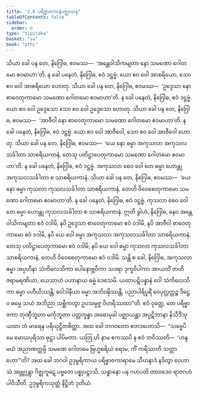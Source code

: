 ```yaml
---
title: "2.6 ပရိဗ္ဗာဇကာနံပဇ္ဈာယန"
tableOfContents: false
sidebar:
  order: 6
type: "tipitaka"
basket: "su"
book: "pthi"
---
```



<DynamicBreadcrumb />

<Division number="78" book="pthi">

<Paragraph number="174" book="pthi">
သိယာ ခေါ ပန တေ, နိဂြေါဓ, ဧဝမဿ—  ‘အန္တေဝါသိကမျတာ နော သမဏော ဂေါတမော ဧဝမာဟာ’တိ. န ခေါ ပနေတံ, နိဂြေါဓ, ဧဝံ ဒဋ္ဌဗ္ဗံ. ယော ဧဝ ဝေါ အာစရိယော, သော ဧဝ ဝေါ အာစရိယော ဟောတု.
</Paragraph>

<Paragraph number="175" book="pthi">
သိယာ ခေါ ပန တေ, နိဂြေါဓ, ဧဝမဿ—  ‘ဥဒ္ဒေသာ နော စာဝေတုကာမော သမဏော ဂေါတမော ဧဝမာဟာ’တိ. န ခေါ ပနေတံ, နိဂြေါဓ, ဧဝံ ဒဋ္ဌဗ္ဗံ. ယော ဧဝ ဝေါ ဥဒ္ဒေသော သော ဧဝ ဝေါ ဥဒ္ဒေသော ဟောတု.
</Paragraph>

<Paragraph number="176" book="pthi">
သိယာ ခေါ ပန တေ, နိဂြေါဓ, ဧဝမဿ—  ‘အာဇီဝါ နော စာဝေတုကာမော သမဏော ဂေါတမော ဧဝမာဟာ’တိ. န ခေါ ပနေတံ, နိဂြေါဓ, ဧဝံ ဒဋ္ဌဗ္ဗံ. ယော ဧဝ ဝေါ အာဇီဝေါ, သော ဧဝ ဝေါ အာဇီဝေါ ဟောတု.
</Paragraph>

<Paragraph number="177" book="pthi">
သိယာ ခေါ ပန တေ, နိဂြေါဓ, ဧဝမဿ—  ‘ယေ နော ဓမ္မာ အကုသလာ အကုသလသင်္ခါတာ သာစရိယကာနံ, တေသု ပတိဋ္ဌာပေတုကာမော သမဏော ဂေါတမော ဧဝမာဟာ’တိ. န ခေါ ပနေတံ, နိဂြေါဓ, ဧဝံ ဒဋ္ဌဗ္ဗံ. အကုသလာ စေဝ ဝေါ တေ ဓမ္မာ ဟောန္တု အကုသလသင်္ခါတာ စ သာစရိယကာနံ.
</Paragraph>

<Paragraph number="178" book="pthi">
သိယာ ခေါ ပန တေ, နိဂြေါဓ, ဧဝမဿ—  ‘ယေ နော ဓမ္မာ ကုသလာ ကုသလသင်္ခါတာ သာစရိယကာနံ, တေဟိ ဝိဝေစေတုကာမော သမဏော ဂေါတမော ဧဝမာဟာ’တိ. န ခေါ ပနေတံ, နိဂြေါဓ, ဧဝံ ဒဋ္ဌဗ္ဗံ. ကုသလာ စေဝ ဝေါ တေ ဓမ္မာ ဟောန္တု ကုသလသင်္ခါတာ စ သာစရိယကာနံ.
</Paragraph>

<Paragraph number="179" book="pthi">
ဣတိ ခွါဟံ, နိဂြေါဓ, နေဝ အန္တေဝါသိကမျတာ ဧဝံ ဝဒါမိ, နပိ ဥဒ္ဒေသာ စာဝေတုကာမော ဧဝံ ဝဒါမိ, နပိ အာဇီဝါ စာဝေတုကာမော ဧဝံ ဝဒါမိ, နပိ ယေ ဝေါ ဓမ္မာ အကုသလာ အကုသလသင်္ခါတာ သာစရိယကာနံ, တေသု ပတိဋ္ဌာပေတုကာမော ဧဝံ ဝဒါမိ, နပိ ယေ ဝေါ ဓမ္မာ ကုသလာ ကုသလသင်္ခါတာ သာစရိယကာနံ, တေဟိ ဝိဝေစေတုကာမော ဧဝံ ဝဒါမိ. သန္တိ စ ခေါ, နိဂြေါဓ, အကုသလာ ဓမ္မာ အပ္ပဟီနာ သံကိလေသိကာ ပေါနောဗ္ဘဝိကာ သဒရာ ဒုက္ခဝိပါကာ အာယတိံ ဇာတိဇရာမရဏိယာ, ယေသာဟံ ပဟာနာယ ဓမ္မံ ဒေသေမိ. ယထာပဋိပန္နာနံ ဝေါ သံကိလေသိကာ ဓမ္မာ ပဟီယိဿန္တိ, ဝေါဒါနီယာ ဓမ္မာ အဘိဝဍ္ဎိဿန္တိ, ပညာပါရိပူရိံ ဝေပုလ္လတ္တဉ္စ ဒိဋ္ဌေဝ ဓမ္မေ သယံ အဘိညာ သစ္ဆိကတွာ ဥပသမ္ပဇ္ဇ ဝိဟရိဿထာ”တိ.
</Paragraph>

</Division>
<Division number="79" book="pthi">

<Paragraph number="180" book="pthi">
ဧဝံ ဝုတ္တေ, တေ ပရိဗ္ဗာဇကာ တုဏှီဘူတာ မင်္ကုဘူတာ ပတ္တက္ခန္ဓာ အဓောမုခါ ပဇ္ဈာယန္တာ အပ္ပဋိဘာနာ နိသီဒိံသု ယထာ တံ မာရေန ပရိယုဋ္ဌိတစိတ္တာ. အထ ခေါ ဘဂဝတော ဧတဒဟောသိ—  “သဗ္ဗေပိမေ မောဃပုရိသာ ဖုဋ္ဌာ ပါပိမတာ. ယတြ ဟိ နာမ ဧကဿပိ န ဧဝံ ဘဝိဿတိ—  ‘ဟန္ဒ မယံ အညာဏတ္ထမ္ပိ သမဏေ ဂေါတမေ ဗြဟ္မစရိယံ စရာမ, ကိံ ကရိဿတိ သတ္တာဟော’”တိ?
</Paragraph>

<Paragraph number="181" book="pthi">
အထ ခေါ ဘဂဝါ ဥဒုမ္ဗရိကာယ ပရိဗ္ဗာဇကာရာမေ သီဟနာဒံ နဒိတွာ ဝေဟာသံ အဗ္ဘုဂ္ဂန္တွာ ဂိဇ္ဈကူဋေ ပဗ္ဗတေ ပစ္စုပဋ္ဌာသိ. သန္ဓာနော ပန ဂဟပတိ တာဝဒေဝ ရာဇဂဟံ ပါဝိသီတိ.

</Paragraph>
</Division>

<Paragraph number="182" type="center" book="pthi">
ဥဒုမ္ဗရိကသုတ္တံ နိဋ္ဌိတံ ဒုတိယံ.
</Paragraph>
